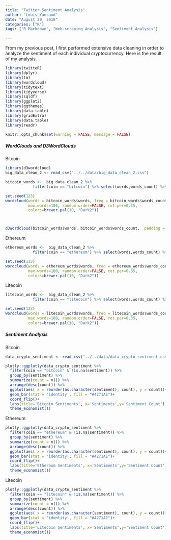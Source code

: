 ```yaml
---
title: "Twitter Sentiment Analysis"
author: "Louis_Yansaud"
date: "August 29, 2018"
categories: ["R"]
tags: ["R Markdown", "Web-scraping Analysis", "Sentiment Analysis"]

---
```


From my previous post, I first performed extensive data cleaning in order to analyze the sentiment of each individual cryptocurrency. Here is the result of my analysis.


```r
library(twitteR)
library(dplyr)
library(tm)
library(wordcloud)
library(tidytext)
library(tidyverse)
library(sqldf)
library(ggplot2)
library(ggthemes)
library(data.table)
library(gridExtra)
library(data.table)
library(readr)

knitr::opts_chunk$set(warning = FALSE, message = FALSE)

```

##### WordClouds and D3WordClouds

Bitcoin
```r
library(d3wordcloud)
big_data_clean_2 <- read_csv("../../data/big_data_clean_2.csv")

bitcoin_words <-  big_data_clean_2 %>%
            filter(coin == "bitcoin") %>% select(words,words_count) %>% arrange(desc(words_count))

set.seed(123)
wordcloud(words = bitcoin_words$words, freq = bitcoin_words$words_count, min.freq = 10,
          max.words=100, random.order=FALSE, rot.per=0.35, 
          colors=brewer.pal(10, "Dark2"))



d3wordcloud(bitcoin_words$words, bitcoin_words$words_count,  padding = 5,  width = "100%", height = "500px")
```

Ethereum 
```r
ethereum_words <-  big_data_clean_2 %>%
            filter(coin == "ethereum") %>% select(words,words_count) %>% arrange(desc(words_count))

set.seed(123)
wordcloud(words = ethereum_words$words, freq = ethereum_words$words_count, min.freq = 10,
          max.words=100, random.order=FALSE, rot.per=0.35, 
          colors=brewer.pal(10, "Dark2"))

```


Litecoin
```r
litecoin_words <-  big_data_clean_2 %>%
            filter(coin == "litecoin") %>% select(words,words_count) %>% arrange(desc(words_count))

set.seed(123)
wordcloud(words = litecoin_words$words, freq = litecoin_words$words_count, min.freq = 10,
          max.words=100, random.order=FALSE, rot.per=0.35, 
          colors=brewer.pal(10, "Dark2"))

```


##### Sentiment Analysis

Bitcoin
```r
data_crypto_sentiment <- read_csv("../../data/data_crypto_sentiment.csv")

plotly::ggplotly(data_crypto_sentiment %>%
  filter(coin == "bitcoin" & !is.na(sentiment)) %>%
  group_by(sentiment) %>%
  summarize(count = n()) %>%
  arrange(desc(count)) %>%
  ggplot(aes( x = reorder(as.character(sentiment), count), y = count))+
  geom_bar(stat = 'identity', fill = "#4271AE")+
  coord_flip()+
  labs(title='Bitcoin Sentiments', x='Sentiments',y='Sentiment Count')+
  theme_economist())
```

Ethereum
```r
plotly::ggplotly(data_crypto_sentiment %>%
  filter(coin == "ethereum" & !is.na(sentiment)) %>%
  group_by(sentiment) %>%
  summarize(count = n()) %>%
  arrange(desc(count)) %>%
  ggplot(aes( x = reorder(as.character(sentiment), count), y = count))+
  geom_bar(stat = 'identity', fill = "#4271AE")+
  coord_flip()+
  labs(title='Ethereum Sentiments', x='Sentiments',y='Sentiment Count')+
  theme_economist())
```


Litecoin
```r
plotly::ggplotly(data_crypto_sentiment %>%
  filter(coin == "litecoin" & !is.na(sentiment)) %>%
  group_by(sentiment) %>%
  summarize(count = n()) %>%
  arrange(desc(count)) %>%
  ggplot(aes( x = reorder(as.character(sentiment), count), y = count))+
  geom_bar(stat = 'identity', fill = "#4271AE")+
  coord_flip()+
  labs(title='Litecoin Sentiments', x='Sentiments',y='Sentiment Count')+
  theme_economist())
```